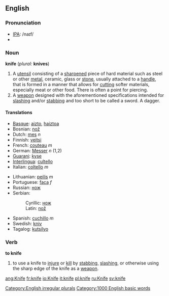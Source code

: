 ==English==
=== Pronunciation ===
*[[w:IPA|IPA]]: /naɪf/
*{{audio|en-us-knife.ogg|Audio (US)}}

=== Noun ===
'''knife''' (''plural:'' '''knives''')

#A [[utensil]] consisting of a [[sharpen]]ed piece of hard material such as steel or other [[metal]], ceramic, glass or [[stone]], usually attached to a [[handle]], that is formed in a manner that allows for [[cut]]ting softer materials, especially meat or other food.  There is often a point for piercing.
#A [[weapon]] designed with the aforementioned specifications intended for [[slash]]ing and/or [[stab]]bing and too short to be called a sword.  A dagger.

==== Translations ====
{{top}}
*[[Basque]]: [[aizto]], [[haiztoa]]
*Bosnian: [[nož#Bosnian|nož]] {{m}}
*Dutch: [[mes]] ''n''
*Finnish: [[veitsi]]
*French: [[couteau]] ''m''
*German: [[Messer]] ''n'' (1,2)
*[[Guarani]]: [[kyse]]
*[[Interlingua]]: [[cultello]]
*Italian: [[coltello]] ''m''
{{mid}}
*Lithuanian: [[peilis]] ''m''
*Portuguese: [[faca]] ''f''
*Russian: [[нож]] {{m}}
*Serbian:
*:Cyrillic: [[нож#Serbian|нож]] {{m}}
*:Latin: [[nož#Serbian|nož]] {{m}}
*Spanish: [[cuchillo]] ''m''
*Swedish: [[kniv]]
*Tagalog: [[kutsilyo]]
{{bottom}}

=== Verb ===
'''to knife'''
# to use a knife to [[injure]] or [[kill]] by [[stab]]bing, [[slash]]ing, or otherwise using the sharp edge of the knife as a [[weapon]].

[[Category:English irregular plurals]]
[[Category:1000 English basic words]]

[[ang:Knife]]
[[fr:knife]]
[[io:Knife]]
[[it:knife]]
[[pl:knife]]
[[ru:Knife]]
[[sv:knife]]
